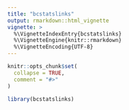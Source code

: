 ```yaml
---
title: "bcstatslinks"
output: rmarkdown::html_vignette
vignette: >
  %\VignetteIndexEntry{bcstatslinks}
  %\VignetteEngine{knitr::rmarkdown}
  %\VignetteEncoding{UTF-8}
---
```


```r
knitr::opts_chunk$set(
  collapse = TRUE,
  comment = "#>"
)
```

```r
library(bcstatslinks)
```
